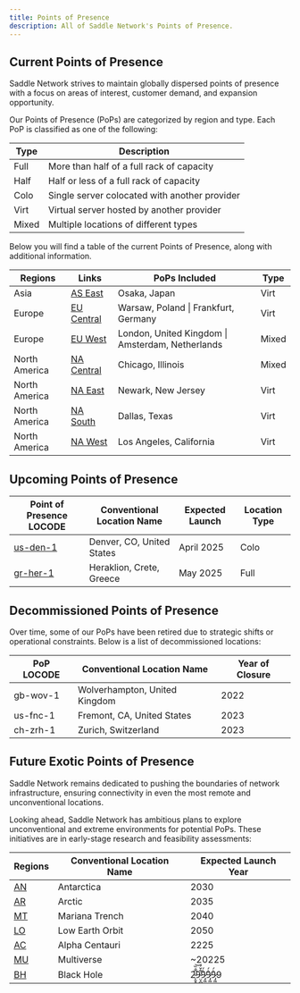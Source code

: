 ```yaml
---
title: Points of Presence
description: All of Saddle Network's Points of Presence.
---
```


## Current Points of Presence

Saddle Network strives to maintain globally dispersed points of presence with a focus on areas of interest, customer demand, and expansion opportunity.

Our Points of Presence (PoPs) are categorized by region and type. Each PoP is classified as one of the following:

| Type | Description |
| ---- | ----------- |
| Full | More than half of a full rack of capacity |
| Half | Half or less of a full rack of capacity |
| Colo | Single server colocated with another provider |
| Virt | Virtual server hosted by another provider |
| Mixed | Multiple locations of different types |

Below you will find a table of the current Points of Presence, along with additional information.


| Regions        | Links                              | PoPs Included | Type |
| -------------- | ---------------------------------- | -------------------------------------- | ---- |
| Asia           | [AS East](/infra/pops/as-east)    | Osaka, Japan | Virt |
| Europe         | [EU Central](/infra/pops/eu-central) | Warsaw, Poland \| Frankfurt, Germany | Virt |
| Europe         | [EU West](/infra/pops/eu-west)    | London, United Kingdom \| Amsterdam, Netherlands | Mixed |
| North America  | [NA Central](/infra/pops/na-central) | Chicago, Illinois | Mixed |
| North America  | [NA East](/infra/pops/na-east)    | Newark, New Jersey | Virt |
| North America  | [NA South](/infra/pops/na-south)  | Dallas, Texas | Virt |
| North America  | [NA West](/infra/pops/na-west)    | Los Angeles, California | Virt |

## Upcoming Points of Presence
| Point of Presence LOCODE | Conventional Location Name | Expected Launch | Location Type |
| ------------------------ | -------------------------- | --------------- | ------------- |
| [us-den-1](/infra/pops/na-west/us-den-1) | Denver, CO, United States | April 2025 | Colo |
| [gr-her-1](/infra/pops/eu-south/gr-her-1) | Heraklion, Crete, Greece | May 2025 | Full |


## Decommissioned Points of Presence
Over time, some of our PoPs have been retired due to strategic shifts or operational constraints. Below is a list of decommissioned locations:

| PoP LOCODE | Conventional Location Name | Year of Closure |
| ------------------------ | -------------------------- | --------------- |
| gb-wov-1 | Wolverhampton, United Kingdom | 2022 |
| us-fnc-1 | Fremont, CA, United States | 2023 |
| ch-zrh-1 | Zurich, Switzerland | 2023 |

## Future Exotic Points of Presence
Saddle Network remains dedicated to pushing the boundaries of network infrastructure, ensuring connectivity in even the most remote and unconventional locations.

Looking ahead, Saddle Network has ambitious plans to explore unconventional and extreme environments for potential PoPs. These initiatives are in early-stage research and feasibility assessments:

| Regions        | Conventional Location Name | Expected Launch Year |
| -------------- | -------------------------- | -------------------- |
| [AN](https://en.wikipedia.org/wiki/Antarctica) | Antarctica | 2030 |
| [AR](https://en.wikipedia.org/wiki/Arctic) | Arctic | 2035 |
| [MT](https://en.wikipedia.org/wiki/Mariana_Trench) | Mariana Trench | 2040 |
| [LO](https://en.wikipedia.org/wiki/Low_Earth_orbit) | Low Earth Orbit | 2050 |
| [AC](https://en.wikipedia.org/wiki/Alpha_Centauri) | Alpha Centauri | 2225 |
| [MU](https://en.wikipedia.org/wiki/Multiverse) | Multiverse | ~20225 |
| [BH](https://en.wikipedia.org/wiki/Black_Hole) | Black Hole | 2̴̨̬̥̯͆̐̏͝9̴̤̞̻͙̱͋̌̉9̷̡͖̞̠̻̃̇́ͅ9̷̡͖̞̠̻̃̇́ͅ9̷̡͖̞̠̻̃̇́ͅ9 |